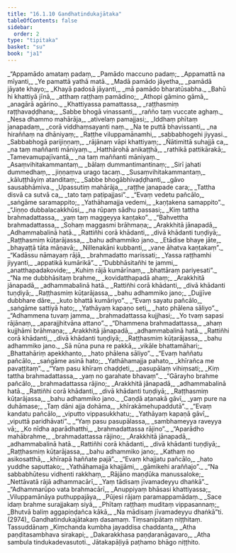 ```yaml
---
title: "16.1.10 Gandhatindukajātaka"
tableOfContents: false
sidebar:
  order: 2
type: "tipitaka"
basket: "su"
book: "ja1"
---
```



<DynamicBreadcrumb />

<Division number="332" book="ja1" bookNo="22" page="397">

<Paragraph number="3596" type="verses" book="ja1">
_“Appamādo amataṃ padaṃ,_  
_Pamādo maccuno padaṃ;_  
_Appamattā na mīyanti,_  
_Ye pamattā yathā matā._  

</Paragraph>

</Division>
<Division number="333" book="ja1" bookNo="22" page="397">

<Paragraph number="3597" type="verses" book="ja1">
_Madā pamādo jāyetha,_  
_pamādā jāyate khayo;_  
_Khayā padosā jāyanti,_  
_mā pamādo bharatūsabha._  

</Paragraph>

</Division>
<Division number="334" book="ja1" bookNo="22" page="397">

<Paragraph number="3598" type="verses" book="ja1">
_Bahū hi khattiyā jīnā,_  
_atthaṃ raṭṭhaṃ pamādino;_  
_Athopi gāmino gāmā,_  
_anagārā agārino._  

</Paragraph>

</Division>
<Division number="335" book="ja1" bookNo="22" page="397">

<Paragraph number="3599" type="verses" book="ja1">
_Khattiyassa pamattassa,_  
_raṭṭhasmiṃ raṭṭhavaḍḍhana;_  
_Sabbe bhogā vinassanti,_  
_rañño taṃ vuccate aghaṃ._  

</Paragraph>

</Division>
<Division number="336" book="ja1" bookNo="22" page="397">

<Paragraph number="3600" type="verses" book="ja1">
_Nesa dhammo mahārāja,_  
_ativelaṃ pamajjasi;_  
_Iddhaṃ phītaṃ janapadaṃ,_  
_corā viddhaṃsayanti naṃ._  

</Paragraph>

</Division>
<Division number="337" book="ja1" bookNo="22" page="397">

<Paragraph number="3601" type="verses" book="ja1">
_Na te puttā bhavissanti,_  
_na hiraññaṃ na dhāniyaṃ;_  
_Raṭṭhe viluppamānamhi,_  
_sabbabhogehi jiyyasi._  

</Paragraph>

</Division>
<Division number="338" book="ja1" bookNo="22" page="397">

<Paragraph number="3602" type="verses" book="ja1">
_Sabbabhogā parijiṇṇaṃ,_  
_rājānaṃ vāpi khattiyaṃ;_  
_Ñātimittā suhajjā ca,_  
_na taṃ maññanti māniyaṃ._  

</Paragraph>

</Division>
<Division number="339" book="ja1" bookNo="22" page="397">

<Paragraph number="3603" type="verses" book="ja1">
_Hatthārohā anikaṭṭhā,_  
_rathikā pattikārakā;_  
_Tamevamupajīvantā,_  
_na taṃ maññanti māniyaṃ._  

</Paragraph>

</Division>
<Division number="340" book="ja1" bookNo="22" page="397">

<Paragraph number="3604" type="verses" book="ja1">
_Asaṃvihitakammantaṃ,_  
_bālaṃ dummantimantinaṃ;_  
_Sirī jahati dummedhaṃ,_  
_jiṇṇaṃva urago tacaṃ._  

</Paragraph>

</Division>
<Division number="341" book="ja1" bookNo="22" page="397">

<Paragraph number="3605" type="verses" book="ja1">
_Susaṃvihitakammantaṃ,_  
_kāluṭṭhāyiṃ atanditaṃ;_  
_Sabbe bhogābhivaḍḍhanti,_  
_gāvo sausabhāmiva._  

</Paragraph>

</Division>
<Division number="342" book="ja1" bookNo="22" page="397">

<Paragraph number="3606" type="verses" book="ja1">
_Upassutiṃ mahārāja,_  
_raṭṭhe janapade cara;_  
_Tattha disvā ca sutvā ca,_  
_tato taṃ paṭipajjasi”._  

</Paragraph>

</Division>
<Division number="343" book="ja1" bookNo="22" page="397">

<Paragraph number="3607" type="verses" book="ja1">
_“Evaṃ vedetu pañcālo,_  
_saṅgāme saramappito;_  
_Yathāhamajja vedemi,_  
_kaṇṭakena samappito”._  

</Paragraph>

</Division>
<Division number="344" book="ja1" bookNo="22" page="398">

<Paragraph number="3608" type="verses" book="ja1">
_“Jiṇṇo dubbalacakkhūsi,_  
_na rūpaṃ sādhu passasi;_  
_Kiṃ tattha brahmadattassa,_  
_yaṃ taṃ maggeyya kaṇṭako”._  

</Paragraph>

</Division>
<Division number="345" book="ja1" bookNo="22" page="398">

<Paragraph number="3609" type="verses" book="ja1">
_“Bahvettha brahmadattassa,_  
_Sohaṃ maggasmi brāhmaṇa;_  
_Arakkhitā jānapadā,_  
_Adhammabalinā hatā._  

</Paragraph>

</Division>
<Division number="346" book="ja1" bookNo="22" page="398">

<Paragraph number="3610" type="verses" book="ja1">
_Rattiñhi corā khādanti,_  
_divā khādanti tuṇḍiyā;_  
_Raṭṭhasmiṃ kūṭarājassa,_  
_bahu adhammiko jano._  

</Paragraph>

</Division>
<Division number="347" book="ja1" bookNo="22" page="398">

<Paragraph number="3611" type="verses" book="ja1">
_Etādise bhaye jāte,_  
_bhayaṭṭā tāta māṇavā;_  
_Nillenakāni kubbanti,_  
_vane āhatva kaṇṭakaṃ”._  

</Paragraph>

</Division>
<Division number="348" book="ja1" bookNo="22" page="398">

<Paragraph number="3612" type="verses" book="ja1">
_“Kadāssu nāmayaṃ rājā,_  
_brahmadatto marissati;_  
_Yassa raṭṭhamhi jiyyanti,_  
_appatikā kumārikā”._  

</Paragraph>

</Division>
<Division number="349" book="ja1" bookNo="22" page="398">

<Paragraph number="3613" type="verses" book="ja1">
_“Dubbhāsitañhi te jammi,_  
_anatthapadakovide;_  
_Kuhiṃ rājā kumārīnaṃ,_  
_bhattāraṃ pariyesati”._  

</Paragraph>

</Division>
<Division number="350" book="ja1" bookNo="22" page="398">

<Paragraph number="3614" type="verses" book="ja1">
_“Na me dubbhāsitaṃ brahme,_  
_kovidatthapadā ahaṃ;_  
_Arakkhitā jānapadā,_  
_adhammabalinā hatā._  

</Paragraph>

</Division>
<Division number="351" book="ja1" bookNo="22" page="398">

<Paragraph number="3615" type="verses" book="ja1">
_Rattiñhi corā khādanti,_  
_divā khādanti tuṇḍiyā;_  
_Raṭṭhasmiṃ kūṭarājassa,_  
_bahu adhammiko jano;_  
_Dujjīve dubbhare dāre,_  
_kuto bhattā kumāriyo”._  

</Paragraph>

</Division>
<Division number="352" book="ja1" bookNo="22" page="398">

<Paragraph number="3616" type="verses" book="ja1">
_“Evaṃ sayatu pañcālo,_  
_saṅgāme sattiyā hato;_  
_Yathāyaṃ kapaṇo seti,_  
_hato phālena sāliyo”._  

</Paragraph>

</Division>
<Division number="353" book="ja1" bookNo="22" page="398">

<Paragraph number="3617" type="verses" book="ja1">
_“Adhammena tuvaṃ jamma,_  
_brahmadattassa kujjhasi;_  
_Yo tvaṃ sapasi rājānaṃ,_  
_aparajjhitvāna attano”._  

</Paragraph>

</Division>
<Division number="354" book="ja1" bookNo="22" page="398">

<Paragraph number="3618" type="verses" book="ja1">
_“Dhammena brahmadattassa,_  
_ahaṃ kujjhāmi brāhmaṇa;_  
_Arakkhitā jānapadā,_  
_adhammabalinā hatā._  

</Paragraph>

</Division>
<Division number="355" book="ja1" bookNo="22" page="398">

<Paragraph number="3619" type="verses" book="ja1">
_Rattiñhi corā khādanti,_  
_divā khādanti tuṇḍiyā;_  
_Raṭṭhasmiṃ kūṭarājassa,_  
_bahu adhammiko jano._  

</Paragraph>

</Division>
<Division number="356" book="ja1" bookNo="22" page="399">

<Paragraph number="3620" type="verses" book="ja1">
_Sā nūna puna re pakkā,_  
_vikāle bhattamāhari;_  
_Bhattahāriṃ apekkhanto,_  
_hato phālena sāliyo”._  

</Paragraph>

</Division>
<Division number="357" book="ja1" bookNo="22" page="399">

<Paragraph number="3621" type="verses" book="ja1">
_“Evaṃ haññatu pañcālo,_  
_saṅgāme asinā hato;_  
_Yathāhamajja pahato,_  
_khīrañca me pavaṭṭitaṃ”._  

</Paragraph>

</Division>
<Division number="358" book="ja1" bookNo="22" page="399">

<Paragraph number="3622" type="verses" book="ja1">
_“Yaṃ pasu khīraṃ chaḍḍeti,_  
_pasupālaṃ vihiṃsati;_  
_Kiṃ tattha brahmadattassa,_  
_yaṃ no garahate bhavaṃ”._  

</Paragraph>

</Division>
<Division number="359" book="ja1" bookNo="22" page="399">

<Paragraph number="3623" type="verses" book="ja1">
_“Gārayho brahme pañcālo,_  
_brahmadattassa rājino;_  
_Arakkhitā jānapadā,_  
_adhammabalinā hatā._  

</Paragraph>

</Division>
<Division number="360" book="ja1" bookNo="22" page="399">

<Paragraph number="3624" type="verses" book="ja1">
_Rattiñhi corā khādanti,_  
_divā khādanti tuṇḍiyā;_  
_Raṭṭhasmiṃ kūṭarājassa,_  
_bahu adhammiko jano._  

</Paragraph>

</Division>
<Division number="361" book="ja1" bookNo="22" page="399">

<Paragraph number="3625" type="verses" book="ja1">
_Caṇḍā aṭanakā gāvī,_  
_yaṃ pure na duhāmase;_  
_Taṃ dāni ajja dohāma,_  
_khīrakāmehupaddutā”._  

</Paragraph>

</Division>
<Division number="362" book="ja1" bookNo="22" page="399">

<Paragraph number="3626" type="verses" book="ja1">
_“Evaṃ kandatu pañcālo,_  
_viputto vippasukkhatu;_  
_Yathāyaṃ kapaṇā gāvī,_  
_viputtā paridhāvati”._  

</Paragraph>

</Division>
<Division number="363" book="ja1" bookNo="22" page="399">

<Paragraph number="3627" type="verses" book="ja1">
_“Yaṃ pasu pasupālassa,_  
_sambhameyya raveyya vā;_  
_Ko nīdha aparādhatthi,_  
_brahmadattassa rājino”._  

</Paragraph>

</Division>
<Division number="364" book="ja1" bookNo="22" page="399">

<Paragraph number="3628" type="verses" book="ja1">
_“Aparādho mahābrahme,_  
_brahmadattassa rājino;_  
_Arakkhitā jānapadā,_  
_adhammabalinā hatā._  

</Paragraph>

</Division>
<Division number="365" book="ja1" bookNo="22" page="399">

<Paragraph number="3629" type="verses" book="ja1">
_Rattiñhi corā khādanti,_  
_divā khādanti tuṇḍiyā;_  
_Raṭṭhasmiṃ kūṭarājassa,_  
_bahu adhammiko jano;_  
_Kathaṃ no asikosatthā,_  
_khīrapā haññate pajā”._  

</Paragraph>

</Division>
<Division number="366" book="ja1" bookNo="22" page="399">

<Paragraph number="3630" type="verses" book="ja1">
_“Evaṃ khajjatu pañcālo,_  
_hato yuddhe saputtako;_  
_Yathāhamajja khajjāmi,_  
_gāmikehi araññajo”._  

</Paragraph>

</Division>
<Division number="367" book="ja1" bookNo="22" page="400">

<Paragraph number="3631" type="verses" book="ja1">
_“Na sabbabhūtesu vidhenti rakkhaṃ,_  
_Rājāno maṇḍūka manussaloke;_  
_Nettāvatā rājā adhammacārī,_  
_Yaṃ tādisaṃ jīvamadeyyu dhaṅkā”._  

</Paragraph>

</Division>
<Division number="368" book="ja1" bookNo="22" page="400">

<Paragraph number="3632" type="verses" book="ja1">
_“Adhammarūpo vata brahmacārī,_  
_Anuppiyaṃ bhāsasi khattiyassa;_  
_Viluppamānāya puthuppajāya,_  
_Pūjesi rājaṃ paramappamādaṃ._  

</Paragraph>

</Division>
<Division number="369" book="ja1" bookNo="22" page="400">

<Paragraph number="3633" type="verses" book="ja1">
_Sace idaṃ brahme surajjakaṃ siyā,_  
_Phītaṃ raṭṭhaṃ muditaṃ vippasannaṃ;_  
_Bhutvā baliṃ aggapiṇḍañca kākā,_  
_Na mādisaṃ jīvamadeyyu dhaṅkā”ti. (2974)_  


</Paragraph>
</Division>

<Paragraph number="3634" type="center" book="ja1">
Gandhatindukajātakaṃ dasamaṃ.



</Paragraph>

<Paragraph number="3635" type="center" book="ja1">
Tiṃsanipātaṃ niṭṭhitaṃ.



</Paragraph>

<Paragraph number="3636" type="center" book="ja1">
Tassuddānaṃ


</Paragraph>

<Paragraph number="3637" type="verses" book="ja1">
_Kiṃchanda kumbha jayaddisa chaddanta,_  
_Atha paṇḍitasambhava sirakapi;_  
_Dakarakkhasa paṇḍaranāgavaro,_  
_Atha sambula tindukadevasutoti._  


</Paragraph>

<Paragraph number="3638" type="center" book="ja1">
Jātakapāḷiyā paṭhamo bhāgo niṭṭhito.
</Paragraph>